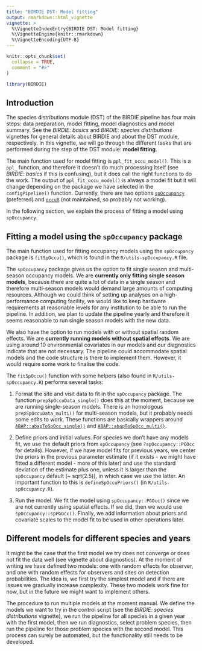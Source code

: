 ```yaml
---
title: "BIRDIE DST: Model fitting"
output: rmarkdown::html_vignette
vignette: >
  %\VignetteIndexEntry{BIRDIE DST: Model fitting}
  %\VignetteEngine{knitr::rmarkdown}
  %\VignetteEncoding{UTF-8}
---
```


```r
knitr::opts_chunk$set(
  collapse = TRUE,
  comment = "#>"
)
```

```r
library(BIRDIE)
```


## Introduction

The species distributions module (DST) of the BIRDIE pipeline has four main steps:
data preparation, model fitting, model diagnostics and model summary. See the 
*BIRDIE: basics* and *BIRDIE: species distributions* vignettes for general details
about BIRDIE and about the DST module, respectively. In this vignette, we will go through
the different tasks that are performed during the step of the DST module: **model fitting**.

The main function used for model fitting is `ppl_fit_occu_model()`. This is a
`ppl_` function, and therefore it doesn't do much processing itself (see *BIRDIE: basics* if
this is confusing), but it does call the right functions to do the work. The output of
`ppl_fit_occu_model()` is always a model fit but it will change depending on the
package we have selected in the `configPipeline()` function. Currently, there are two
options [`spOccupancy`](https://github.com/doserjef/spOccupancy) (preferred) and
[`occuR`](https://github.com/r-glennie/occuR) (not maintained, so probably not working).

In the following section, we explain the process of fitting a model using `spOccupancy`.

## Fitting a model using the `spOccupancy` package

The main function used for fitting occupancy models using the `spOccupancy` package is
`fitSpOccu()`, which is found in the `R/utils-spOccupancy.R` file.

The `spOccupancy` package gives us the option to fit single season and multi-season
occupancy models. We are **currently only fitting single season models**, because
there are quite a lot of data in a single season and therefore multi-season models
would demand large amounts of computing resources. Although we could think of setting up analyses
on a high-performance computing facility, we would like to keep hardware requirements
at reasonable levels for any institution to be able to run the pipeline. In addition,
we plan to update the pipeline yearly and therefore it seems reasonable to run
single season models with the new data.

We also have the option to run models with or without spatial random effects. We are
**currently running models without spatial effects**. We are using around 10 environmental
covariates in our models and our diagnostics indicate that are not necessary. The
pipeline could accommodate spatial models and the code structure is there to implement
them. However, it would require some work to finalise the code.

The `fitSpOccu()` function with some helpers (also found in `R/utils-spOccupancy.R`)
performs several tasks:

1. Format the site and visit data to fit in the `spOccupancy` package. The function
`prepSpOccuData_single()` does this at the moment, because we are running single-season
models. There is an homologous `prepSpOccuData_multi()` for multi-season models, but
it probably needs some edits to work. These functions are basically wrappers around
[`ABAP::abapToSpOcc_single()`](https://github.com/AfricaBirdData/ABAP/blob/main/R/abapToSpOcc_single.R)
and [`ABAP::abapToSpOcc_multi()`](https://github.com/AfricaBirdData/ABAP/blob/main/R/abapToSpOcc_multi.R).

2. Define priors and initial values. For species we don't have any models fit, we use
the default priors from `spOccupancy` (see `?spOccupancy::PGOcc` for details). However,
if we have model fits for previous years, we center the priors in the previous parameter
estimate (if it exists - we might have fitted a different model - more of this later)
and use the standard deviation of the estimate plus one, unless it is larger than the 
`spOccupancy` default (~ sqrt(2.5)), in which case we use the latter. An important
function to this is `defineSpOccuPriors()` (in `R/utils-spOccupancy.R`).

3. Run the model. We fit the model using `spOccupancy::PGOcc()` since we are not currently
using spatial effects. If we did, then we would use `spOccupancy::spPGOcc()`. Finally,
we add information about priors and covariate scales to the model fit to be used 
in other operations later.


## Different models for different species and years

It might be the case that the first model we try does not converge or does not
fit the data well (see vignette about diagnostics). At the moment of writing we have
defined two models: one with random effects for observer,
and one with random effects for observers and sites on detection probabilities. The
idea is, we first try the simplest model and if there are issues we gradually increase complexity.
These two models work fine for now, but in the future we might want to implement others.

The procedure to run multiple models at the moment manual. We define the models we
want to try in the control script (see the *BIRDIE: species distributions* vignette),
we run the pipeline for all species in a given year with the first model, then we run diagnostics,
select problem species, then run the pipeline for those problem species with the second model.
This process can surely be automated, but the functionality still needs to be developed.
